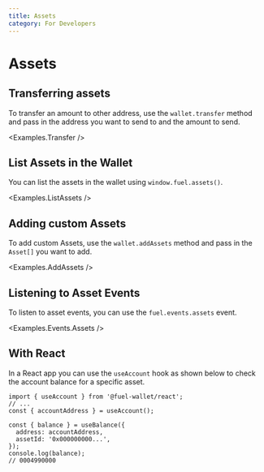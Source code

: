 ```yaml
---
title: Assets
category: For Developers
---
```


# Assets

## Transferring assets

To transfer an amount to other address, use the `wallet.transfer` method and pass in the address you want to send to and the amount to send.

<CodeImport file="../../examples/Transfer.tsx" />

<Examples.Transfer />

## List Assets in the Wallet

You can list the assets in the wallet using `window.fuel.assets()`.

<CodeImport file="../../examples/ListAssets.tsx" />

<Examples.ListAssets />

## Adding custom Assets

To add custom Assets, use the `wallet.addAssets` method and pass in the `Asset[]` you want to add.

<CodeImport file="../../examples/AddAssets.tsx" />

<Examples.AddAssets />

## Listening to Asset Events

To listen to asset events, you can use the `fuel.events.assets` event.

<CodeImport
  file="../../examples/events/Assets.tsx"
  commentBlock="eventAssets"
/>
<Examples.Events.Assets />

## With React

In a React app you can use the `useAccount` hook as shown below to check the account balance for a specific asset.

```tsx
import { useAccount } from '@fuel-wallet/react';
// ...
const { accountAddress } = useAccount();

const { balance } = useBalance({
  address: accountAddress,
  assetId: '0x000000000...',
});
console.log(balance);
// 0004990000
```
